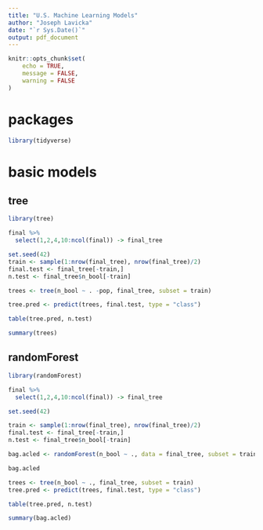 ---
title: "U.S. Machine Learning Models"
author: "Joseph Lavicka"
date: "`r Sys.Date()`"
output: pdf_document
---

```{r setup, include=FALSE}
knitr::opts_chunk$set(
	echo = TRUE,
	message = FALSE,
	warning = FALSE
)
```

# packages 

```{r}
library(tidyverse)
```

# basic models

## tree

```{r}
 
library(tree)

final %>%
  select(1,2,4,10:ncol(final)) -> final_tree

set.seed(42)
train <- sample(1:nrow(final_tree), nrow(final_tree)/2)
final.test <- final_tree[-train,]
n.test <- final_tree$n_bool[-train]

trees <- tree(n_bool ~ . -pop, final_tree, subset = train)

tree.pred <- predict(trees, final.test, type = "class")

table(tree.pred, n.test)

summary(trees)

```

## randomForest

```{r}
library(randomForest)

final %>%
  select(1,2,4,10:ncol(final)) -> final_tree

set.seed(42)

train <- sample(1:nrow(final_tree), nrow(final_tree)/2)
final.test <- final_tree[-train,]
n.test <- final_tree$n_bool[-train]

bag.acled <- randomForest(n_bool ~ ., data = final_tree, subset = train, mtry = 12, importance = TRUE)

bag.acled

trees <- tree(n_bool ~ ., final_tree, subset = train)
tree.pred <- predict(trees, final.test, type = "class")

table(tree.pred, n.test)

summary(bag.acled)
 
 ```
